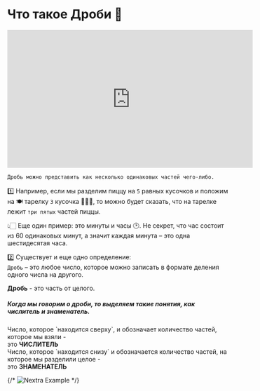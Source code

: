 
# Что такое Дроби 🍕


<iframe width="560" height="315" src="https://www.youtube.com/embed/9I1wSsDgAkI"
 title="Что такое Дроби" frameborder="0"
 allow="accelerometer; encrypted-media; gyroscope;" allowfullscreen></iframe>

````markdown
Дробь можно представить как несколько одинаковых частей чего-либо.
````

1️⃣ Например, если мы разделим пиццу на `5` равных кусочков и положим на 🍽️ тарелку `3` кусочка 🍕🍕🍕,
то можно будет сказать, что на тарелке лежит `три пятых` частей пиццы.

👆🏻 Еще один пример: это минуты и часы 🕑.
Не секрет, что час состоит из 60 одинаковых минут,
а значит каждая минута – это одна шестидесятая часа.

2️⃣ Существует и еще одно определение:<br />
`Дробь` – это любое число, которое можно записать в формате деления одного числа на другого.

<Callout>**Дробь** - это часть от целого.</Callout>

<h5>Когда мы говорим о дроби, то выделяем такие понятия, как числитель и знаменатель.</h5>
<div className="p-4 border border-gray-200 dark:border-gray-900 rounded mt-6">
   Число, которое `находится сверху`, и обозначает количество частей, которое мы взяли - <br />
   это <b>ЧИСЛИТЕЛЬ</b>
</div>
<div className="p-4 border border-gray-200 dark:border-gray-900 rounded mt-6">
   Число, которое `находится снизу` и обозначается количество частей, на которое мы разделили целое - <br />
   это <b>ЗНАМЕНАТЕЛЬ</b>
</div>


{/* <Bleed>![Nextra Example](../../public/pizza-fraction.jpeg)</Bleed> */}

